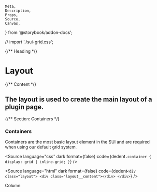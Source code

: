 	Meta,
	Description,
	Props,
	Source,
	Canvas,
} from '@storybook/addon-docs';

// import './sui-grid.css';

<style>
	{`
		p {
			color: red;
			font-weight: bold;
			text-transform: uppercase;
		}
	`}
</style>

<Meta title="SUI/Components/Layout" />

<div className="csb-page csb-page--white">
	{/** Heading */}
	<div className="csb-heading">
		<div className="csb-content">
			<h1 className="csb-page__title">Layout</h1>
		</div>
	</div>
	{/** Content */}
	<div className="csb-content">
		<h2 className="csb-page__subtitle">
			The layout is used to create the main layout of a plugin page.
		</h2>
		{/** Section: Containers */}
		<div className="csb-block">
			<h3 className="csb-block__title">Containers</h3>
			<p>
				Containers are the most basic layout element in the SUI and are
				required when using our default grid system.
			</p>
		</div>
	</div>
</div>

<Source
	language="css"
	dark
	format={false}
	code={dedent`
     .container {
       display: grid | inline-grid;
     }
  `}
/>

<Source
	language="html"
	dark
	format={false}
	code={dedent`
    <div class="layout">
      <div class="layout__content"></div>
    </div>
	`}
/>

<Canvas>
	<div className="row">
		<div className="col">
			<p>Column</p>
		</div>
	</div>
</Canvas>
